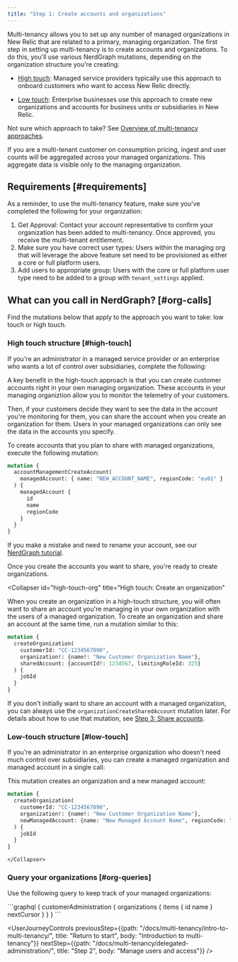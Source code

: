 ```yaml
---
title: "Step 1: Create accounts and organizations" 
---
```





Multi-tenancy allows you to set up any number of managed organizations in New Relic that are related to a primary, managing  organization. The first step in setting up multi-tenancy is to create accounts and organizations. To do this, you'll use various NerdGraph mutations, depending on the organization structure you're creating:

* [High touch](#high-touch): Managed service providers typically use this approach to onboard customers who want to access New Relic directly.  

* [Low touch](#low-touch): Enterprise businesses use this approach to create new organizations and accounts for business units or subsidiaries in New Relic. 
    
Not sure which approach to take? See [Overview of multi-tenancy approaches](https://docs-preview.newrelic.com/docs/multi-tenancy/intro-to-multi-tenancy/#approaches).  

<Callout variant="tip"> 
  If you are a multi-tenant customer on consumption pricing, ingest and user counts will be aggregated across your managed organizations. This aggregate data is visible only to the managing organization. 
</Callout>

## Requirements [#requirements]

As a reminder, to use the multi-tenancy feature, make sure you've completed the following for your organization:

1. Get Approval: Contact your account representative to confirm your organization has been added to multi-tenancy. Once approved, you receive the multi-tenant entitlement.
2. Make sure you have correct user types: Users within the managing org that will leverage the above feature set need to be provisioned as either a core or full platform users.
3. Add users to appropriate group: Users with the core or full platform user type need to be added to a group with `tenant_settings` applied. 

## What can you call in NerdGraph? [#org-calls]

Find the mutations below that apply to the approach you want to take: low touch or high touch. 

### High touch structure [#high-touch]

If you're an administrator in a managed service provider or an enterprise who wants a lot of control over subsidiaries, complete the following:

<CollapserGroup>
  <Collapser
      id="high-touch-only-share"
      title="High touch: Create an account to share"
  >

A key benefit in the high-touch approach is that you can create customer accounts right in your own managing organization. These accounts in your managing organiztion allow you to monitor the telemetry of your customers. 

Then, if your customers decide they want to see the data in the account you're monitoring for them, you can share the account when you create an organization for them. Users in your managed organizations can only see the data in the accounts you specify.

To create accounts that you plan to share with managed organizations, execute the following mutation:

```graphql
mutation {
  accountManagementCreateAccount(
    managedAccount: { name: "NEW_ACCOUNT_NAME", regionCode: "eu01" }
  ) {
    managedAccount {
      id
      name
      regionCode
    }
  }
}
```

If you make a mistake and need to rename your account, see our [NerdGraph tutorial](/docs/apis/nerdgraph/examples/manage-accounts-nerdgraph/#rename-accounts). 

Once you create the accounts you want to share, you're ready to create organizations.
  </Collapser> 

  <Collapser
      id="high-touch-org"
      title="High touch: Create an organization"
  >
When you create an organization in a high-touch structure, you will often want to share an account you're managing in your own organization with the users of a managed organization. To create an organization and share an account at the same time, run a mutation similar to this:


```graphql
mutation {
  createOrganization(
    customerId: "CC-1234567890",
    organization!: {name!: "New Customer Organization Name"},
    sharedAccount: {accountId!: 1234567, limitingRoleId: 325}
  ) {
    jobId
  }
}
```
If you don't initially want to share an account with a managed organization, you can always use the `organizationCreateSharedAccount` mutation later. For details about how to use that mutation, see [Step 3: Share accounts](/docs/multi-tenancy/acct-creation).
    </Collapser>
  </CollapserGroup>

### Low-touch structure [#low-touch]

  If you're an administrator in an enterprise organization who doesn't need much control over subsidiaries, you can create a managed organization and managed account in a single call:

  <CollapserGroup>
    <Collapser
        id="low-touch-org"
        title="Low touch: Create an organization"
    >
This mutation creates an organization and a new managed account:

```graphql
mutation {
  createOrganization(
    customerId: "CC-1234567890",
    organization!: {name!: "New Customer Organization Name"},
    newManagedAccount: {name: "New Managed Account Name", regionCode: "eu01"},
  ) {
    jobId
  }
}
```
    </Collapser>

</CollapserGroup>

### Query your organizations [#org-queries]

Use the following query to keep track of your managed organizations:

<CollapserGroup>
    <Collapser
      id="list-orgs"
      title="List the managed organizations"
    >
```graphql
{
  customerAdministration {
    organizations {
      items {
        id
        name
      }
      nextCursor
    }
  }
}
```
    </Collapser>
  </CollapserGroup>










<UserJourneyControls
previousStep={{path: "/docs/multi-tenancy/intro-to-multi-tenancy/", title: "Return to start", body: "Introduction to multi-tenancy"}}
nextStep={{path: "/docs/multi-tenancy/delegated-administration/", title: "Step 2", body: "Manage users and access"}}
/>